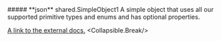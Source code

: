 
<Collapsible>
    ##### **json** shared.SimpleObject1
    A simple object that uses all our supported primitive types and enums and has optional properties.

[A link to the external docs.](https://docs.speakeasyapi.dev)
    <Collapsible.Break/>
    <SimpleObject1/>
</Collapsible>

